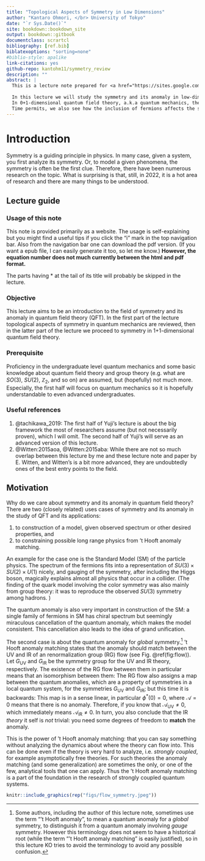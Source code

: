```yaml
--- 
title: "Topological Aspects of Symmetry in Low Dimensions"
author: "Kantaro Ohmori, </br> University of Tokyo"
date: "`r Sys.Date()`"
site: bookdown::bookdown_site
output: bookdown::gitbook
documentclass: scrartcl
bibliography: [ref.bib]
biblatexoptions: "sorting=none"
#biblio-style: apalike
link-citations: yes
github-repo: kantohm11/symmetry_review
description: ""
abstract: |
  This is a lecture note prepared for <a href="https://sites.google.com/view/apctpwinterschool/program">"26th APCTP Winter School on Fundamental Physics"</a>, Feb. 14-18, 2022.
  
  In this lecture we will study the symmetry and its anomaly in low-dimensional, i.e. 0+1d and 1+1d, quantum field theories.
  In 0+1-dimensional quantum field theory, a.k.a quantum mechanics, the Wigner’s theorem tells that a global symmetry forms a group and acts on the Hilbert (state) space as a projective representation. We will see example with non-trivial projective phases and how it can be related to symmetry protected topological phases in 1+1-dimensions. We then see how the story are generalized/changed in 1+1-dimensional (relativistic) quantum field theory, where the locality of the theory plays an important role.
  Time permits, we also see how the inclusion of fermions affects the story.
---
```



# Introduction
Symmetry is a guiding principle in physics. In many case, given a system, you first analyze its symmetry. Or, to model a given phenomena, the symmetry is often be the first clue.
Therefore, there have been numerous research on the topic. What is surprising is that, still, in 2022, it is a hot area of research and there are many things to be understood.

## Lecture guide 

### Usage of this note
This note is provided primarily as a website.
The usage is self-explaining but you might find a useful tips if you click the "i" mark in the top navigation bar. Also from the navigation bar one can download the pdf version. (If you want a epub file, I can easily generate it too, so let me know.) **However, the equation number does not much currently between the html and pdf format.**

The parts having \* at the tail of its title will probably be skipped in the lecture.

### Objective
This lecture aims to be an introduction to the field of symmetry and its anomaly in quantum field theory (QFT). In the first part of the lecture topological aspects of symmetry in quantum mechanics are reviewed, then in the latter part of the lecture we proceed to symmetry in 1+1-dimensional quantum field theory.

### Prerequisite
Proficiency in the undergraduate level quantum mechanics and some basic knowledge about quantum field theory and group theory (e.g. what are $SO(3)$, $SU(2)$, $\mathbb{Z}_2$, and so on) are assumed, but (hopefully) not much more. Especially, the first half will focus on quantum mechanics so it is hopefully understandable to even advanced undergraduates.

### Useful references
1. @tachikawa_2019:
  The first half of Yuji’s lecture is about the big framework the most of researchers assume (but not necessarily proven), which I will omit.
  The second half of Yuji's will serve as an advanced version of this lecture.
2. @Witten:2015aoa, @Witten:2015aba:
  While there are not so much overlap between this lecture by me and these lecture note and paper by E. Witten, and Witten's is a bit more advanced, they are undoubtedly ones of the best entry points to the field.

## Motivation
Why do we care about symmetry and its anomaly in quantum field theory?
There are two (closely related) uses cases of symmetry and its anomaly in the study of QFT and its applications:

1. to construction of a model, given observed spectrum or other desired properties, and
2. to constraining possible long range physics from 't Hooft anomaly matching.

An example for the case one is the Standard Model (SM) of the particle physics.
The spectrum of the fermions fits into a representation of $SU(3)\times SU(2) \times U(1)$ nicely, and gauging of the symmetry, after including the Higgs boson, magically explains almost all physics that occur in a collider. (The finding of the quark model involving the color symmetry was also mainly from group theory: it was to reproduce the observed $SU(3)$ symmetry among hadrons. )

The quantum anomaly is also very important in construction of the SM: a single family of fermions in SM has chiral spectrum but seemingly miraculous cancellation of the quantum anomaly, which makes the model consistent. This cancellation also leads to the idea of grand unification.

The second case is about the quantum anomaly for *global* symmetry.[^anomaly]
't Hooft anomaly matching states that the anomaly should match between the UV and IR of an renormalization group (RG) flow (see Fig. \@ref(fig:flow)).
Let $G_\text{UV}$ and $G_\text{IR}$ be the symmetry group for the UV and IR theory, respectively.
The existence of the RG flow between them in particular means that an isomorphism between them:
\begin{equation}
  (\#eq:Ghom)
  \phi: G_\text{UV} \to G_\text{IR}.
\end{equation}
The RG flow also assigns a map between the quantum anomalies, which are a property of symmetries in a local quantum system, for the symmetries $G_\text{UV}$ and $G_\text{IR}$;
but this time it is backwards:
\begin{equation}
  (\#eq:pullback)
  \phi^*: \mathcal{A}_\text{IR} \to \mathcal{A}_\text{UV}.
\end{equation}
This map is in a sense linear, in particular $\phi^* (0) = 0$, where $\mathcal{A}=0$ means that there is no anomaly.
Therefore, if you know that $\mathcal{A}_\text{UV}\neq 0$, which immediately means $\mathcal{A}_\text{IR}\neq 0$.
In turn, you also conclude that the IR *theory* it self is *not* trivial: you need some degrees of freedom to **match** the anomaly.

This is the power of 't Hooft anomaly matching: that you can say something without analyzing the dynamics about where the theory can flow into. 
This can be done even if the theory is very hard to analyze, i.e. *strongly coupled*, for example asymptotically free theories.
For such theories the anomaly matching (and some generalization) are sometimes the only, or one of the few, analytical tools that one can apply. 
Thus the 't Hooft anomaly matching is a part of the foundation in the research of strongly coupled quantum systems.


[^anomaly]: Some authors, including the author of this lecture note, sometimes use the term "'t Hooft anomaly", to mean a quantum anomaly for a *global* symmetry, to distinguish it from a quantum anomaly involving *gauge* symmetry. However this terminology does not seem to have a historical root (while the term "'t Hooft anomaly matching" is easily justified), so in this lecture KO tries to avoid the terminology to avoid any possible confusion.

```r
knitr::include_graphics(rep("figs/flow_symmetry.jpeg"))
```




